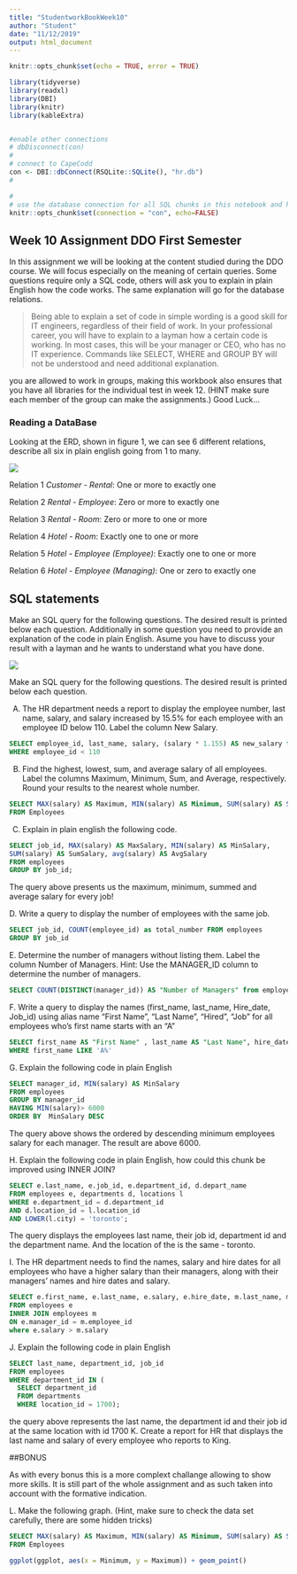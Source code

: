 ```yaml
---
title: "StudentworkBookWeek10"
author: "Student"
date: "11/12/2019"
output: html_document
---
```


```r
knitr::opts_chunk$set(echo = TRUE, error = TRUE)

library(tidyverse)
library(readxl)
library(DBI)
library(knitr)
library(kableExtra)


#enable other connections
# dbDisconnect(con)
#
# connect to CapeCodd
con <- DBI::dbConnect(RSQLite::SQLite(), "hr.db")
#

#
# use the database connection for all SQL chunks in this notebook and hide the code by default
knitr::opts_chunk$set(connection = "con", echo=FALSE)
```

## Week 10 Assignment DDO First Semester

In this assignment we will be looking at the content studied during the DDO course. We will focus especially on the meaning of certain queries. Some questions require only a SQL code, others will ask you to explain in plain English how the code works. The same explanation will go for the database relations. 

>Being able to explain a set of code in simple wording is a good skill for IT engineers, regardless of their field of work. In your professional career, you will have to explain to a layman how a certain code is working. In most cases, this will be your manager or CEO, who has no IT experience. Commands like SELECT, WHERE and GROUP BY will not be understood and need additional explanation. 

you are allowed to work in groups, making this workbook also ensures that you have all libraries for the individual test in week 12. (HINT make sure each member of the group can make the assignments.)
Good Luck...

### Reading a DataBase

Looking at the ERD, shown in figure 1, we can see 6 different relations, describe all six in plain english going from 1 to many.

<img src = "images/week10.png" />

Relation 1 *Customer - Rental*: One or more to exactly one

Relation 2 *Rental - Employee*: Zero or more to exactly one

Relation 3 *Rental - Room*: Zero or more to one or more

Relation 4 *Hotel - Room*: Exactly one to one or more

Relation 5 *Hotel - Employee (Employee)*: Exactly one to one or more

Relation 6 *Hotel - Employee (Managing)*: One or zero to exactly one

## SQL statements

Make an SQL query for the following questions. The desired result is printed below each question. Additionally in some question you need to provide an explanation of the code in plain English. Asume you have to discuss your result with a layman and he wants to understand what you have done.

<img src = "images/HR.png" />

Make an SQL query for the following questions. The desired result is printed below each question. 

A.	The HR department needs a report to display the employee number, last name, salary, and salary increased by 15.5% for each employee with an employee ID below 110. Label the column New Salary.

```sql
SELECT employee_id, last_name, salary, (salary * 1.155) AS new_salary from Employees
WHERE employee_id < 110

```

B.	Find the highest, lowest, sum, and average salary of all employees. Label the columns Maximum, Minimum, Sum, and Average, respectively. Round your results to the nearest whole number.

```sql
SELECT MAX(salary) AS Maximum, MIN(salary) AS Minimum, SUM(salary) AS Sum, ROUND(AVG(salary)) AS Average
FROM Employees

```

C.  Explain in plain english the following code. 

```sql
SELECT job_id, MAX(salary) AS MaxSalary, MIN(salary) AS MinSalary, 
SUM(salary) AS SumSalary, avg(salary) AS AvgSalary 
FROM employees 
GROUP BY job_id;

```
The query above presents us the maximum, minimum, summed and average salary for every job!

D. Write a query to display the number of employees with the same job.

```sql
SELECT job_id, COUNT(employee_id) as total_number FROM employees
GROUP BY job_id

```

E. Determine the number of managers without listing them. Label the column Number of Managers. Hint: Use the MANAGER_ID column to determine the number of managers.

```sql
SELECT COUNT(DISTINCT(manager_id)) AS "Number of Managers" from employees
```

F. Write a query to display the names (first_name, last_name, Hire_date, Job_id) using alias name "First Name", "Last Name", "Hired", "Job" for all employees who's first name starts with an "A"

```sql
SELECT first_name AS "First Name" , last_name AS "Last Name", hire_date AS Hired, job_id AS Job FROM employees
WHERE first_name LIKE 'A%'
```

G. Explain the following code in plain English

```sql
SELECT manager_id, MIN(salary) AS MinSalary 
FROM employees 
GROUP BY manager_id 
HAVING MIN(salary)> 6000 
ORDER BY  MinSalary DESC

```
The query above shows the ordered by descending minimum employees salary for each manager. The result are above 6000.

H. Explain the following code in plain English, how could this chunk be improved using INNER JOIN?

```sql
SELECT e.last_name, e.job_id, e.department_id, d.depart_name 
FROM employees e, departments d, locations l 
WHERE e.department_id = d.department_id 
AND d.location_id = l.location_id 
AND LOWER(l.city) = 'toronto';
```

The query displays the employees last name, their job id, department id and the department name. And the location of the is the same - toronto.

I. The HR department needs to find the names, salary and hire dates for all employees who have a higher salary than their managers, along with their managers’ names and hire dates and salary.

```sql
SELECT e.first_name, e.last_name, e.salary, e.hire_date, m.last_name, m.hire_date, m.salary
FROM employees e
INNER JOIN employees m
ON e.manager_id = m.employee_id
where e.salary > m.salary
```

J. Explain the following code in plain English

```sql
SELECT last_name, department_id, job_id 
FROM employees 
WHERE department_id IN (
  SELECT department_id 
  FROM departments 
  WHERE location_id = 1700);
```
the query above represents the last name, the department id and their job id at the same location with id 1700
K. Create a report for HR that displays the last name and salary of every employee who reports to King.

##BONUS

As with every bonus this is a more complext challange allowing to show more skills. 
It is still part of the whole assignment and as such taken into account with the formative indication. 

L. Make the following graph. (Hint, make sure to check the data set carefully, there are some hidden tricks)

```sql
SELECT MAX(salary) AS Maximum, MIN(salary) AS Minimum, SUM(salary) AS Sum, ROUND(AVG(salary)) AS Average
FROM Employees
```

```r
ggplot(ggplot, aes(x = Minimum, y = Maximum)) + geom_point()
```